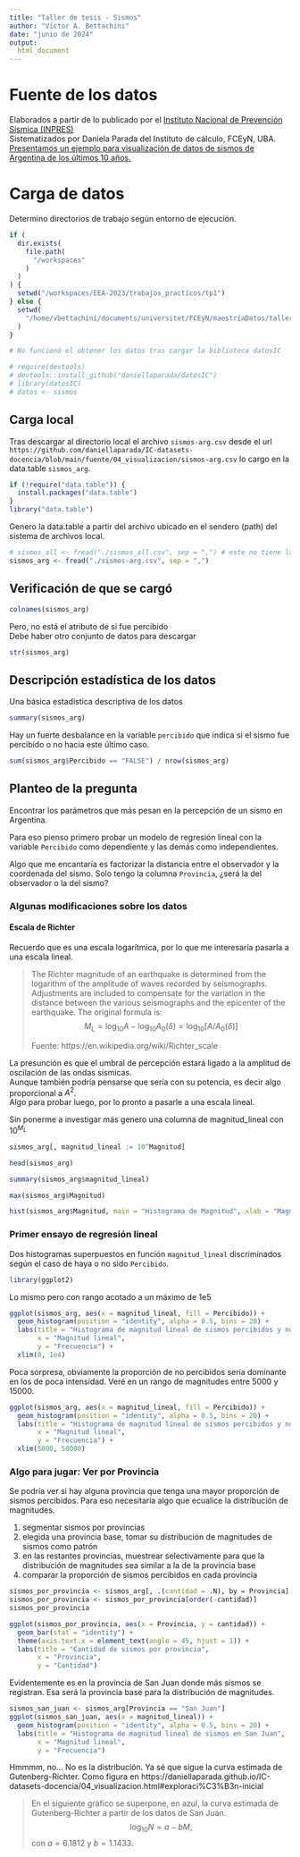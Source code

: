 ```yaml
---
title: "Taller de tesis - Sismos"
author: "Víctor A. Bettachini"
date: "junio de 2024"
output:
  html_document
---
```


# Fuente de los datos

Elaborados a partir de lo publicado por el [Instituto Nacional de Prevención Sísmica (INPRES)](http://www.inpres.gob.ar/)  
Sistematizados por Daniela Parada del Instituto de cálculo, FCEyN, UBA. [Presentamos un ejemplo para visualización de datos de sismos de Argentina de los últimos 10 años.](https://daniellaparada.github.io/IC-datasets-docencia/04_visualizacion.html) 



# Carga de datos


Determino directorios de trabajo según entorno de ejecución.
```r
if (
  dir.exists(
    file.path(
      "/workspaces"
    )
  )
) {
  setwd("/workspaces/EEA-2023/trabajos_practicos/tp1")
} else {
  setwd(
    "/home/vbettachini/documents/universitet/FCEyN/maestríaDatos/tallerTesis/sismos"
  )
}
```

```r
# No funcionó el obtener los datos tras cargar la biblioteca datosIC

# require(devtools)
# devtools::install_github("daniellaparada/datosIC")
# library(datosIC)
# datos <- sismos
```

## Carga local
Tras descargar al directorio local el archivo `sismos-arg.csv` desde el url `https://github.com/daniellaparada/IC-datasets-docencia/blob/main/fuente/04_visualizacion/sismos-arg.csv` lo cargo en la data.table `sismos_arg`.

```r
if (!require("data.table")) {
  install.packages("data.table")
}
library("data.table")
```

Genero la data.table a partir del archivo ubicado en el sendero (path) del sistema de archivos local.
```r
# sismos_all <- fread("./sismos_all.csv", sep = ",") # este no tiene la columna de si fue percibido
sismos_arg <- fread("./sismos-arg.csv", sep = ",")
```

## Verificación de que se cargó
```r
colnames(sismos_arg)
```
Pero, no está el atributo de si fue percibido  
Debe haber otro conjunto de datos para descargar

```r
str(sismos_arg)
```


## Descripción estadística de los datos
Una básica estadística descriptiva de los datos
```r
summary(sismos_arg)
```
Hay un fuerte desbalance en la variable `percibido` que indica si el sismo fue percibido o no hacia este último caso.
  
```r
sum(sismos_arg$Percibido == "FALSE") / nrow(sismos_arg)
```

## Planteo de la pregunta
Encontrar los parámetros que más pesan en la percepción de un sismo en Argentina.

Para eso pienso primero probar un modelo de regresión lineal con la variable `Percibido` como dependiente y las demás como independientes.

Algo que me encantaría es factorizar la distancia entre el observador y la coordenada del sismo.
Solo tengo la columna `Provincia`, ¿será la del observador o la del sismo?

### Algunas modificaciones sobre los datos

#### Escala de Richter
Recuerdo que es una escala logarítmica, por lo que me interesaría pasarla a una escala lineal.

> The Richter magnitude of an earthquake is determined from the logarithm of the amplitude of waves recorded by seismographs. Adjustments are included to compensate for the variation in the distance between the various seismographs and the epicenter of the earthquake. The original formula is:
> $$
> M_\mathrm{L} = \log_{10} A - \log_{10} A_\mathrm{0}(\delta) = \log_{10} [A / A_\mathrm{0}(\delta)]
> $$
> 
> Fuente: https://en.wikipedia.org/wiki/Richter_scale

La presunción es que el umbral de percepción estará ligado a la amplitud de oscilación de las ondas sísmicas.  
Aunque también podría pensarse que sería con su potencia, es decir algo proporcional a $A^2$.  
Algo para probar luego, por lo pronto a pasarle a una escala lineal.

Sin ponerme a investigar más genero una columna de magnitud_lineal con $10^{M_L}$

```r
sismos_arg[, magnitud_lineal := 10^Magnitud]
```

```r
head(sismos_arg)
```

```r
summary(sismos_arg$magnitud_lineal)
```

```r
max(sismos_arg$Magnitud)
```

```r
hist(sismos_arg$Magnitud, main = "Histograma de Magnitud", xlab = "Magnitud", ylab = "Frecuencia", breaks = 50)
```



### Primer ensayo de regresión lineal
Dos histogramas superpuestos en función `magnitud_lineal` discriminados según el caso de haya o no sido `Percibido`. 

```r
library(ggplot2)
```

Lo mismo pero con rango acotado a un máximo de 1e5
  
```r
ggplot(sismos_arg, aes(x = magnitud_lineal, fill = Percibido)) +
  geom_histogram(position = "identity", alpha = 0.5, bins = 20) +
  labs(title = "Histograma de magnitud lineal de sismos percibidos y no percibidos",
       x = "Magnitud lineal",
       y = "Frecuencia") +
  xlim(0, 1e4)
```

Poca sorpresa, obviamente la proporción de no percibidos sería dominante en los de poca intensidad.
Veré en un rango de magnitudes entre 5000 y 15000.

```r
ggplot(sismos_arg, aes(x = magnitud_lineal, fill = Percibido)) +
  geom_histogram(position = "identity", alpha = 0.5, bins = 20) +
  labs(title = "Histograma de magnitud lineal de sismos percibidos y no percibidos",
       x = "Magnitud lineal",
       y = "Frecuencia") +
  xlim(5000, 50000)
```


### Algo para jugar: Ver por Provincia
Se podría ver si hay alguna provincia que tenga una mayor proporción de sismos percibidos.
Para eso necesitaría algo que ecualice la distribución de magnitudes.

1. segmentar sismos por provincias
2. elegida una provincia base, tomar su distribución de magnitudes de sismos como patrón
3. en las restantes provincias, muestrear selectivamente para que la distribución de magnitudes sea similar a la de la provincia base
4. comparar la proporción de sismos percibidos en cada provincia

```r
sismos_por_provincia <- sismos_arg[, .(cantidad = .N), by = Provincia]
sismos_por_provincia <- sismos_por_provincia[order(-cantidad)]
sismos_por_provincia
```

```r
ggplot(sismos_por_provincia, aes(x = Provincia, y = cantidad)) +
  geom_bar(stat = "identity") +
  theme(axis.text.x = element_text(angle = 45, hjust = 1)) +
  labs(title = "Cantidad de sismos por provincia",
       x = "Provincia",
       y = "Cantidad")
```

Evidentemente es en la provincia de San Juan donde más sismos se registran.
Esa será la provincia base para la distribución de magnitudes.

```r
sismos_san_juan <- sismos_arg[Provincia == "San Juan"]
ggplot(sismos_san_juan, aes(x = magnitud_lineal)) +
  geom_histogram(position = "identity", alpha = 0.5, bins = 20) +
  labs(title = "Histograma de magnitud lineal de sismos en San Juan",
       x = "Magnitud lineal",
       y = "Frecuencia")
```

Hmmmm, no... No es la distribución. Ya sé que sigue la curva estimada de Gutenberg-Richter.
Como figura en https://daniellaparada.github.io/IC-datasets-docencia/04_visualizacion.html#exploraci%C3%B3n-inicial

> En el siguiente gráfico se superpone, en azul, la curva estimada de Gutenberg-Richter a partir de los datos de San Juan.
> $$
> \log_{10} N = a - b M,
> $$
> con $a = 6.1812$ y $b = 1.1433$.
